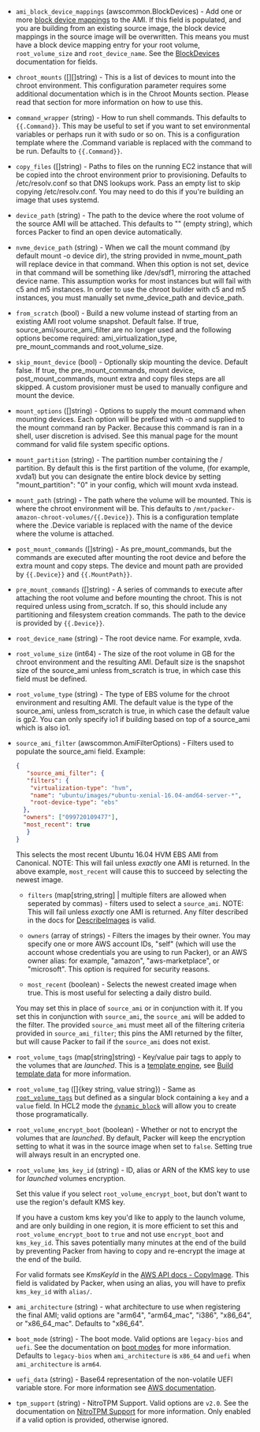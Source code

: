 <!-- Code generated from the comments of the Config struct in builder/chroot/builder.go; DO NOT EDIT MANUALLY -->

- `ami_block_device_mappings` (awscommon.BlockDevices) - Add one or more [block device
  mappings](http://docs.aws.amazon.com/AWSEC2/latest/UserGuide/block-device-mapping-concepts.html)
  to the AMI. If this field is populated, and you are building from an
  existing source image, the block device mappings in the source image
  will be overwritten. This means you must have a block device mapping
  entry for your root volume, `root_volume_size` and `root_device_name`.
  See the [BlockDevices](#block-devices-configuration) documentation for
  fields.

- `chroot_mounts` ([][]string) - This is a list of devices to mount into the chroot environment. This
  configuration parameter requires some additional documentation which is
  in the Chroot Mounts section. Please read that section for more
  information on how to use this.

- `command_wrapper` (string) - How to run shell commands. This defaults to `{{.Command}}`. This may be
  useful to set if you want to set environmental variables or perhaps run
  it with sudo or so on. This is a configuration template where the
  .Command variable is replaced with the command to be run. Defaults to
  `{{.Command}}`.

- `copy_files` ([]string) - Paths to files on the running EC2 instance that will be copied into the
  chroot environment prior to provisioning. Defaults to /etc/resolv.conf
  so that DNS lookups work. Pass an empty list to skip copying
  /etc/resolv.conf. You may need to do this if you're building an image
  that uses systemd.

- `device_path` (string) - The path to the device where the root volume of the source AMI will be
  attached. This defaults to "" (empty string), which forces Packer to
  find an open device automatically.

- `nvme_device_path` (string) - When we call the mount command (by default mount -o device dir), the
  string provided in nvme_mount_path will replace device in that command.
  When this option is not set, device in that command will be something
  like /dev/sdf1, mirroring the attached device name. This assumption
  works for most instances but will fail with c5 and m5 instances. In
  order to use the chroot builder with c5 and m5 instances, you must
  manually set nvme_device_path and device_path.

- `from_scratch` (bool) - Build a new volume instead of starting from an existing AMI root volume
  snapshot. Default false. If true, source_ami/source_ami_filter are no
  longer used and the following options become required:
  ami_virtualization_type, pre_mount_commands and root_volume_size.

- `skip_mount_device` (bool) - Optionally skip mounting the device.  Default false.  If true, 
  the pre_mount_commands, mount device, post_mount_commands, mount extra and copy files steps 
  are all skipped. A custom provisioner must be used to manually configure and mount the device.

- `mount_options` ([]string) - Options to supply the mount command when mounting devices. Each option
  will be prefixed with -o and supplied to the mount command ran by
  Packer. Because this command is ran in a shell, user discretion is
  advised. See this manual page for the mount command for valid file
  system specific options.

- `mount_partition` (string) - The partition number containing the / partition. By default this is the
  first partition of the volume, (for example, xvda1) but you can
  designate the entire block device by setting "mount_partition": "0" in
  your config, which will mount xvda instead.

- `mount_path` (string) - The path where the volume will be mounted. This is where the chroot
  environment will be. This defaults to
  `/mnt/packer-amazon-chroot-volumes/{{.Device}}`. This is a configuration
  template where the .Device variable is replaced with the name of the
  device where the volume is attached.

- `post_mount_commands` ([]string) - As pre_mount_commands, but the commands are executed after mounting the
  root device and before the extra mount and copy steps. The device and
  mount path are provided by `{{.Device}}` and `{{.MountPath}}`.

- `pre_mount_commands` ([]string) - A series of commands to execute after attaching the root volume and
  before mounting the chroot. This is not required unless using
  from_scratch. If so, this should include any partitioning and filesystem
  creation commands. The path to the device is provided by `{{.Device}}`.

- `root_device_name` (string) - The root device name. For example, xvda.

- `root_volume_size` (int64) - The size of the root volume in GB for the chroot environment and the
  resulting AMI. Default size is the snapshot size of the source_ami
  unless from_scratch is true, in which case this field must be defined.

- `root_volume_type` (string) - The type of EBS volume for the chroot environment and resulting AMI. The
  default value is the type of the source_ami, unless from_scratch is
  true, in which case the default value is gp2. You can only specify io1
  if building based on top of a source_ami which is also io1.

- `source_ami_filter` (awscommon.AmiFilterOptions) - Filters used to populate the source_ami field. Example:
  
  ```json
  {
  	 "source_ami_filter": {
  	 "filters": {
  	  "virtualization-type": "hvm",
  	  "name": "ubuntu/images/*ubuntu-xenial-16.04-amd64-server-*",
  	  "root-device-type": "ebs"
  	},
  	"owners": ["099720109477"],
  	"most_recent": true
  	 }
  }
  ```
  
  This selects the most recent Ubuntu 16.04 HVM EBS AMI from Canonical. NOTE:
  This will fail unless *exactly* one AMI is returned. In the above example,
  `most_recent` will cause this to succeed by selecting the newest image.
  
  -   `filters` (map[string,string] | multiple filters are allowed when seperated by commas) -
   filters used to select a `source_ami`.
  	NOTE: This will fail unless *exactly* one AMI is returned. Any filter
  	described in the docs for
  	[DescribeImages](http://docs.aws.amazon.com/AWSEC2/latest/APIReference/API_DescribeImages.html)
  	is valid.
  
  -   `owners` (array of strings) - Filters the images by their owner. You
  	may specify one or more AWS account IDs, "self" (which will use the
  	account whose credentials you are using to run Packer), or an AWS owner
  	alias: for example, "amazon", "aws-marketplace", or "microsoft". This
  	option is required for security reasons.
  
  -   `most_recent` (boolean) - Selects the newest created image when true.
  	This is most useful for selecting a daily distro build.
  
  You may set this in place of `source_ami` or in conjunction with it. If you
  set this in conjunction with `source_ami`, the `source_ami` will be added
  to the filter. The provided `source_ami` must meet all of the filtering
  criteria provided in `source_ami_filter`; this pins the AMI returned by the
  filter, but will cause Packer to fail if the `source_ami` does not exist.

- `root_volume_tags` (map[string]string) - Key/value pair tags to apply to the volumes that are *launched*. This is
  a [template engine](/packer/docs/templates/legacy_json_templates/engine), see [Build template
  data](#build-template-data) for more information.

- `root_volume_tag` ([]{key string, value string}) - Same as [`root_volume_tags`](#root_volume_tags) but defined as a
  singular block containing a `key` and a `value` field. In HCL2 mode the
  [`dynamic_block`](/packer/docs/templates/hcl_templates/expressions#dynamic-blocks)
  will allow you to create those programatically.

- `root_volume_encrypt_boot` (boolean) - Whether or not to encrypt the volumes that are *launched*. By default, Packer will keep
  the encryption setting to what it was in the source image when set to `false`. Setting true will
  always result in an encrypted one.

- `root_volume_kms_key_id` (string) - ID, alias or ARN of the KMS key to use for *launched* volumes encryption.
  
  Set this value if you select `root_volume_encrypt_boot`, but don't want to use the
  region's default KMS key.
  
  If you have a custom kms key you'd like to apply to the launch volume,
  and are only building in one region, it is more efficient to set this
  and `root_volume_encrypt_boot` to `true` and not use `encrypt_boot` and `kms_key_id`. This saves
  potentially many minutes at the end of the build by preventing Packer
  from having to copy and re-encrypt the image at the end of the build.
  
  For valid formats see *KmsKeyId* in the [AWS API docs -
  CopyImage](https://docs.aws.amazon.com/AWSEC2/latest/APIReference/API_CopyImage.html).
  This field is validated by Packer, when using an alias, you will have to
  prefix `kms_key_id` with `alias/`.

- `ami_architecture` (string) - what architecture to use when registering the final AMI; valid options
  are "arm64", "arm64_mac", "i386", "x86_64", or "x86_64_mac". Defaults to "x86_64".

- `boot_mode` (string) - The boot mode. Valid options are `legacy-bios` and `uefi`. See the documentation on
  [boot modes](https://docs.aws.amazon.com/AWSEC2/latest/UserGuide/ami-boot.html) for
  more information. Defaults to `legacy-bios` when `ami_architecture` is `x86_64` and
  `uefi` when `ami_architecture` is `arm64`.

- `uefi_data` (string) - Base64 representation of the non-volatile UEFI variable store. For more information
  see [AWS documentation](https://docs.aws.amazon.com/AWSEC2/latest/UserGuide/uefi-secure-boot-optionB.html).

- `tpm_support` (string) - NitroTPM Support. Valid options are `v2.0`. See the documentation on
  [NitroTPM Support](https://docs.aws.amazon.com/AWSEC2/latest/UserGuide/enable-nitrotpm-support-on-ami.html) for
  more information. Only enabled if a valid option is provided, otherwise ignored.

<!-- End of code generated from the comments of the Config struct in builder/chroot/builder.go; -->
